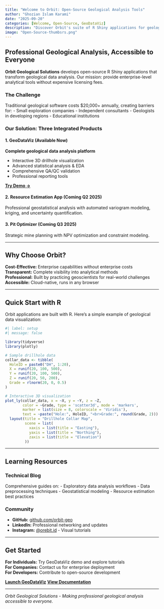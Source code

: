 ```yaml
---
title: "Welcome to Orbit: Open-Source Geological Analysis Tools"
author: "Ghozian Islam Karami"
date: "2025-09-20"
categories: [Welcome, Open-Source, GeoDataViz]
description: "Discover Orbit's suite of R Shiny applications for geological data analysis - from exploration to resource estimation."
image: "Open-Source-thumbsrs.png"
---
```


## Professional Geological Analysis, Accessible to Everyone

**Orbit Geological Solutions** develops open-source R Shiny applications that transform geological data analysis. Our mission: provide enterprise-level analytical tools without expensive licensing fees.

### The Challenge

Traditional geological software costs $20,000+ annually, creating barriers for:
- Small exploration companies
- Independent consultants
- Geologists in developing regions
- Educational institutions

### Our Solution: Three Integrated Products

#### 1. GeoDataViz (Available Now)
**Complete geological data analysis platform**

- Interactive 3D drillhole visualization
- Advanced statistical analysis & EDA
- Comprehensive QA/QC validation
- Professional reporting tools

[**Try Demo →**](https://geodataviz.shinyapps.io/geodataviz/){.btn .btn-success target="_blank"}

#### 2. Resource Estimation App (Coming Q2 2025)
Professional geostatistical analysis with automated variogram modeling, kriging, and uncertainty quantification.

#### 3. Pit Optimizer (Coming Q3 2025)
Strategic mine planning with NPV optimization and constraint modeling.

---

## Why Choose Orbit?

**Cost-Effective:** Enterprise capabilities without enterprise costs  
**Transparent:** Complete visibility into analytical methods  
**Professional:** Built by practicing geoscientists for real-world challenges  
**Accessible:** Cloud-native, runs in any browser

---

## Quick Start with R

Orbit applications are built with R. Here's a simple example of geological data visualization:

```r
#| label: setup
#| message: false

library(tidyverse)
library(plotly)

# Sample drillhole data
collar_data <- tibble(
  HoleID = paste0("DH", 1:20),
  X = runif(20, 100, 500),
  Y = runif(20, 100, 500),
  Z = runif(20, 50, 200),
  Grade = rlnorm(20, 0, 0.5)
)

# Interactive 3D visualization
plot_ly(collar_data, x = ~X, y = ~Y, z = ~Z, 
        color = ~Grade, type = 'scatter3d', mode = 'markers',
        marker = list(size = 8, colorscale = 'Viridis'),
        text = ~paste("Hole:", HoleID, "<br>Grade:", round(Grade, 2))) %>%
  layout(title = "Drillhole Collar Map",
         scene = list(
           xaxis = list(title = "Easting"),
           yaxis = list(title = "Northing"),
           zaxis = list(title = "Elevation")
         ))
```

---

## Learning Resources

### Technical Blog
Comprehensive guides on:
- Exploratory data analysis workflows
- Data preprocessing techniques
- Geostatistical modeling
- Resource estimation best practices

### Community
- **GitHub:** [github.com/orbit-geo](https://github.com/orbit-geo)
- **LinkedIn:** Professional networking and updates
- **Instagram:** [@orebit.id](https://instagram.com/orebit.id) - Visual tutorials

---

## Get Started

**For Individuals:** Try GeoDataViz demo and explore tutorials  
**For Companies:** Contact us for enterprise deployment  
**For Developers:** Contribute to open-source development

[**Launch GeoDataViz**](https://geodataviz.shinyapps.io/geodataviz/){.btn .btn-primary target="_blank"}
[**View Documentation**](/blog){.btn .btn-secondary}

---

*Orbit Geological Solutions - Making professional geological analysis accessible to everyone.*